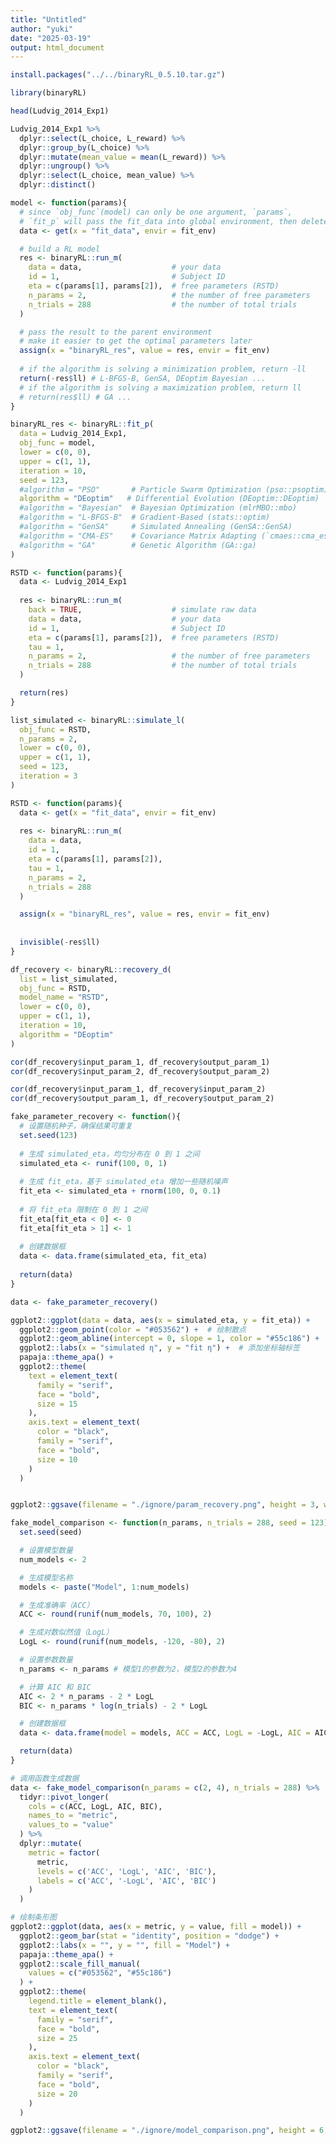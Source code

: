 ```yaml
---
title: "Untitled"
author: "yuki"
date: "2025-03-19"
output: html_document
---
```

```r
install.packages("../../binaryRL_0.5.10.tar.gz")
```

```r
library(binaryRL)
```

```r
head(Ludvig_2014_Exp1)
```

```r
Ludvig_2014_Exp1 %>%
  dplyr::select(L_choice, L_reward) %>%
  dplyr::group_by(L_choice) %>%
  dplyr::mutate(mean_value = mean(L_reward)) %>%
  dplyr::ungroup() %>%
  dplyr::select(L_choice, mean_value) %>%
  dplyr::distinct()
```

```r
model <- function(params){
  # since `obj_func`(model) can only be one argument, `params`, 
  # `fit_p` will pass the fit_data into global environment, then delete it.
  data <- get(x = "fit_data", envir = fit_env) 

  # build a RL model
  res <- binaryRL::run_m(
    data = data,                    # your data
    id = 1,                         # Subject ID
    eta = c(params[1], params[2]),  # free parameters (RSTD)
    n_params = 2,                   # the number of free parameters
    n_trials = 288                  # the number of total trials
  )

  # pass the result to the parent environment
  # make it easier to get the optimal parameters later
  assign(x = "binaryRL_res", value = res, envir = fit_env)
  
  # if the algorithm is solving a minimization problem, return -ll
  return(-res$ll) # L-BFGS-B, GenSA, DEoptim Bayesian ...
  # if the algorithm is solving a maximization problem, return ll
  # return(res$ll) # GA ...
}
```


```r
binaryRL_res <- binaryRL::fit_p(
  data = Ludvig_2014_Exp1,
  obj_func = model,
  lower = c(0, 0),
  upper = c(1, 1),
  iteration = 10,
  seed = 123,
  #algorithm = "PSO"       # Particle Swarm Optimization (pso::psoptim)
  algorithm = "DEoptim"   # Differential Evolution (DEoptim::DEoptim)
  #algorithm = "Bayesian"  # Bayesian Optimization (mlrMBO::mbo)
  #algorithm = "L-BFGS-B"  # Gradient-Based (stats::optim)
  #algorithm = "GenSA"     # Simulated Annealing (GenSA::GenSA)
  #algorithm = "CMA-ES"    # Covariance Matrix Adapting (`cmaes::cma_es`)
  #algorithm = "GA"        # Genetic Algorithm (GA::ga)
)
```


```r
RSTD <- function(params){
  data <- Ludvig_2014_Exp1
  
  res <- binaryRL::run_m(
    back = TRUE,                    # simulate raw data
    data = data,                    # your data
    id = 1,                         # Subject ID
    eta = c(params[1], params[2]),  # free parameters (RSTD)
    tau = 1,
    n_params = 2,                   # the number of free parameters
    n_trials = 288                  # the number of total trials
  )

  return(res)
}

list_simulated <- binaryRL::simulate_l(
  obj_func = RSTD,
  n_params = 2, 
  lower = c(0, 0),
  upper = c(1, 1),
  seed = 123,
  iteration = 3
)
```

```r
RSTD <- function(params){
  data <- get(x = "fit_data", envir = fit_env) 
  
  res <- binaryRL::run_m(
    data = data,                    
    id = 1,                         
    eta = c(params[1], params[2]),  
    tau = 1,
    n_params = 2,                   
    n_trials = 288                 
  )

  assign(x = "binaryRL_res", value = res, envir = fit_env)
  
  
  invisible(-res$ll)
}

df_recovery <- binaryRL::recovery_d(
  list = list_simulated,
  obj_func = RSTD,
  model_name = "RSTD",
  lower = c(0, 0),
  upper = c(1, 1),
  iteration = 10,
  algorithm = "DEoptim"
)
```

```r
cor(df_recovery$input_param_1, df_recovery$output_param_1)
cor(df_recovery$input_param_2, df_recovery$output_param_2)

cor(df_recovery$input_param_1, df_recovery$input_param_2)
cor(df_recovery$output_param_1, df_recovery$output_param_2)
```


```r
fake_parameter_recovery <- function(){
  # 设置随机种子，确保结果可重复
  set.seed(123)
  
  # 生成 simulated_eta，均匀分布在 0 到 1 之间
  simulated_eta <- runif(100, 0, 1)
  
  # 生成 fit_eta，基于 simulated_eta 增加一些随机噪声
  fit_eta <- simulated_eta + rnorm(100, 0, 0.1)
  
  # 将 fit_eta 限制在 0 到 1 之间
  fit_eta[fit_eta < 0] <- 0
  fit_eta[fit_eta > 1] <- 1
  
  # 创建数据框
  data <- data.frame(simulated_eta, fit_eta)
  
  return(data)
}

data <- fake_parameter_recovery()

ggplot2::ggplot(data = data, aes(x = simulated_eta, y = fit_eta)) +
  ggplot2::geom_point(color = "#053562") +  # 绘制散点
  ggplot2::geom_abline(intercept = 0, slope = 1, color = "#55c186") +  # 添加 y = x 的直线
  ggplot2::labs(x = "simulated η", y = "fit η") +  # 添加坐标轴标签
  papaja::theme_apa() +
  ggplot2::theme(
    text = element_text(
      family = "serif", 
      face = "bold",
      size = 15
    ),
    axis.text = element_text(
      color = "black",
      family = "serif", 
      face = "bold",
      size = 10
    )
  )


ggplot2::ggsave(filename = "./ignore/param_recovery.png", height = 3, width = 4)
```

```r
fake_model_comparison <- function(n_params, n_trials = 288, seed = 123) {
  set.seed(seed)

  # 设置模型数量
  num_models <- 2

  # 生成模型名称
  models <- paste("Model", 1:num_models)

  # 生成准确率（ACC）
  ACC <- round(runif(num_models, 70, 100), 2)

  # 生成对数似然值（LogL）
  LogL <- round(runif(num_models, -120, -80), 2)

  # 设置参数数量
  n_params <- n_params # 模型1的参数为2，模型2的参数为4

  # 计算 AIC 和 BIC
  AIC <- 2 * n_params - 2 * LogL
  BIC <- n_params * log(n_trials) - 2 * LogL

  # 创建数据框
  data <- data.frame(model = models, ACC = ACC, LogL = -LogL, AIC = AIC, BIC = BIC)

  return(data)
}

# 调用函数生成数据
data <- fake_model_comparison(n_params = c(2, 4), n_trials = 288) %>%
  tidyr::pivot_longer(
    cols = c(ACC, LogL, AIC, BIC), 
    names_to = "metric", 
    values_to = "value"
  ) %>%
  dplyr::mutate(
    metric = factor(
      metric, 
      levels = c('ACC', 'LogL', 'AIC', 'BIC'),
      labels = c('ACC', '-LogL', 'AIC', 'BIC')
    )
  )

# 绘制条形图
ggplot2::ggplot(data, aes(x = metric, y = value, fill = model)) +
  ggplot2::geom_bar(stat = "identity", position = "dodge") +
  ggplot2::labs(x = "", y = "", fill = "Model") +
  papaja::theme_apa() +
  ggplot2::scale_fill_manual(
    values = c("#053562", "#55c186")
  ) +
  ggplot2::theme(
    legend.title = element_blank(),
    text = element_text(
      family = "serif", 
      face = "bold",
      size = 25
    ),
    axis.text = element_text(
      color = "black",
      family = "serif", 
      face = "bold",
      size = 20
    )
  )

ggplot2::ggsave(filename = "./ignore/model_comparison.png", height = 6, width = 8)
```

```r

```

